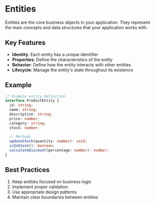 # Entities

Entities are the core business objects in your application. They represent the main concepts and data structures that your application works with.

## Key Features

- **Identity**: Each entity has a unique identifier
- **Properties**: Define the characteristics of the entity
- **Behavior**: Define how the entity interacts with other entities
- **Lifecycle**: Manage the entity's state throughout its existence

## Example

```typescript
// Example entity definition
interface ProductEntity {
  id: string;
  name: string;
  description: string;
  price: number;
  category: string;
  stock: number;
  
  // Methods
  updateStock(quantity: number): void;
  isInStock(): boolean;
  calculateDiscount(percentage: number): number;
}
```

## Best Practices

1. Keep entities focused on business logic
2. Implement proper validation
3. Use appropriate design patterns
4. Maintain clear boundaries between entities 